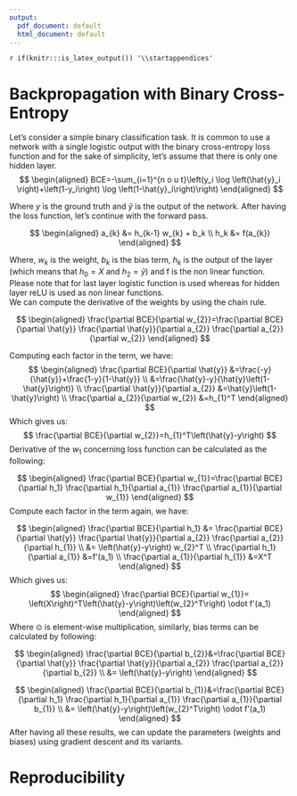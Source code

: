 ```yaml
---
output:
  pdf_document: default
  html_document: default
---
```


`r if(knitr:::is_latex_output()) '\\startappendices'`

<!-- `r if(!knitr:::is_latex_output()) '# (APPENDIX) Appendix {-}'`  -->

<!-- If you feel it necessary to include an appendix, it goes here. The first appendix should include the commands above. -->

# Backpropagation with Binary Cross-Entropy {#chap:appendix_a}
Let's consider a simple binary classification task. It is common to use a network with a single logistic output with the binary cross-entropy loss function and for the sake of simplicity, let's assume that there is only one hidden layer.
$$
\begin{aligned}
BCE=-\sum_{i=1}^{n o u t}\left(y_i \log \left(\hat{y}_i \right)+\left(1-y_i\right) \log \left(1-\hat{y}_i\right)\right)
\end{aligned}
$$

Where $y$ is the ground truth and $\hat{y}$ is the output of the network. After having the loss function, let's continue with the forward pass.

$$
\begin{aligned} 
a_{k} &= h_{k-1} w_{k} + b_k \\
h_k &= f(a_{k})
\end{aligned}
$$

Where, $w_k$ is the weight, $b_{k}$ is the bias term, $h_k$ is the output of the layer (which means that $h_0 = X$ and $h_2 = \hat{y}$) and f is the non linear function. Please note that for last layer logistic function is used whereas for hidden layer reLU is used as non linear functions.\
We can compute the derivative of the weights by using the chain rule.

$$
\begin{aligned} 
\frac{\partial BCE}{\partial w_{2}}=\frac{\partial BCE}{\partial \hat{y}} \frac{\partial \hat{y}}{\partial a_{2}} \frac{\partial a_{2}}{\partial w_{2}}
\end{aligned}
$$

Computing each factor in the term, we have:
$$
\begin{aligned}
\frac{\partial BCE}{\partial \hat{y}} &=\frac{-y}{\hat{y}}+\frac{1-y}{1-\hat{y}} \\
&=\frac{\hat{y}-y}{\hat{y}\left(1-\hat{y}\right)} \\
\frac{\partial \hat{y}}{\partial a_{2}} &=\hat{y}\left(1-\hat{y}\right) \\
\frac{\partial a_{2}}{\partial w_{2}} &=h_{1}^T
\end{aligned}
$$
Which gives us:
$$
\frac{\partial BCE}{\partial w_{2}}=h_{1}^T\left(\hat{y}-y\right)
$$
Derivative of the $w_1$ concerning loss function can be calculated as the following:

$$
\begin{aligned} 
\frac{\partial BCE}{\partial w_{1}}=\frac{\partial BCE}{\partial h_1} \frac{\partial h_1}{\partial a_{1}} \frac{\partial a_{1}}{\partial w_{1}}
\end{aligned}
$$
Compute each factor in the term again, we have:

$$
\begin{aligned}
\frac{\partial BCE}{\partial h_1} &= \frac{\partial BCE}{\partial \hat{y}} \frac{\partial \hat{y}}{\partial a_{2}} \frac{\partial a_{2}}{\partial h_{1}}  \\
&= \left(\hat{y}-y\right) w_{2}^T \\
\frac{\partial h_1}{\partial a_{1}} &=f'(a_1) \\
\frac{\partial a_{1}}{\partial h_{1}} &=X^T
\end{aligned}
$$
Which gives us:
$$
\begin{aligned}
\frac{\partial BCE}{\partial w_{1}}= \left(X\right)^T\left(\hat{y}-y\right)\left(w_{2}^T\right) \odot f'(a_1)
\end{aligned}
$$
Where $\odot$ is element-wise multiplication, similarly, bias terms can be calculated by following:

$$
\begin{aligned} 
\frac{\partial BCE}{\partial b_{2}}&=\frac{\partial BCE}{\partial \hat{y}} \frac{\partial \hat{y}}{\partial a_{2}} \frac{\partial a_{2}}{\partial b_{2}} \\
&= \left(\hat{y}-y\right)
\end{aligned}
$$

$$
\begin{aligned} 
\frac{\partial BCE}{\partial b_{1}}&=\frac{\partial BCE}{\partial h_1} \frac{\partial h_1}{\partial a_{1}} \frac{\partial a_{1}}{\partial b_{1}} \\
&= \left(\hat{y}-y\right)\left(w_{2}^T\right) \odot f'(a_1)
\end{aligned}
$$
After having all these results, we can update the parameters (weights and biases) using gradient descent and its variants.

# Reproducibility

